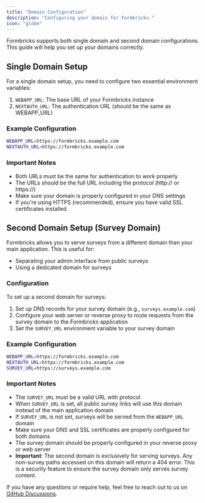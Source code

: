 ```yaml
---
title: "Domain Configuration"
description: "Configuring your domain for Formbricks."
icon: "globe"
---
```


Formbricks supports both single domain and second domain configurations. This guide will help you set up your domains correctly.

## Single Domain Setup

For a single domain setup, you need to configure two essential environment variables:

1. `WEBAPP_URL`: The base URL of your Formbricks instance
2. `NEXTAUTH_URL`: The authentication URL (should be the same as WEBAPP_URL)

### Example Configuration

```bash
WEBAPP_URL=https://formbricks.example.com
NEXTAUTH_URL=https://formbricks.example.com
```

### Important Notes

- Both URLs must be the same for authentication to work properly
- The URLs should be the full URL including the protocol (http:// or https://)
- Make sure your domain is properly configured in your DNS settings
- If you're using HTTPS (recommended), ensure you have valid SSL certificates installed

## Second Domain Setup (Survey Domain)

Formbricks allows you to serve surveys from a different domain than your main application. This is useful for:

- Separating your admin interface from public surveys
- Using a dedicated domain for surveys

### Configuration

To set up a second domain for surveys:

1. Set up DNS records for your survey domain (e.g., `surveys.example.com`)
2. Configure your web server or reverse proxy to route requests from the survey domain to the Formbricks application
3. Set the `SURVEY_URL` environment variable to your survey domain

### Example Configuration

```bash
WEBAPP_URL=https://formbricks.example.com
NEXTAUTH_URL=https://formbricks.example.com
SURVEY_URL=https://surveys.example.com
```

### Important Notes

- The `SURVEY_URL` must be a valid URL with protocol
- When `SURVEY_URL` is set, all public survey links will use this domain instead of the main application domain
- If `SURVEY_URL` is not set, surveys will be served from the `WEBAPP_URL` domain
- Make sure your DNS and SSL certificates are properly configured for both domains
- The survey domain should be properly configured in your reverse proxy or web server
- **Important**: The second domain is exclusively for serving surveys. Any non-survey paths accessed on this domain will return a 404 error. This is a security feature to ensure the survey domain only serves survey content.

If you have any questions or require help, feel free to reach out to us on [GitHub Discussions](https://github.com/formbricks/formbricks/discussions).

